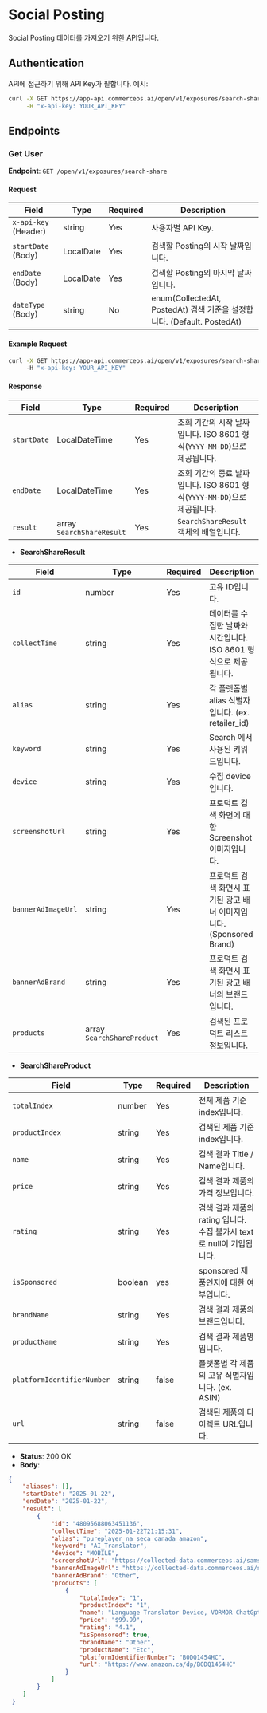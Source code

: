 # Social Posting

Social Posting 데이터를 가져오기 위한 API입니다.


## Authentication

API에 접근하기 위해 API Key가 필합니다. 예시:

```bash
curl -X GET https://app-api.commerceos.ai/open/v1/exposures/search-share \
     -H "x-api-key: YOUR_API_KEY"
```

## Endpoints

### Get User

**Endpoint**: `GET /open/v1/exposures/search-share`  

#### Request

| Field                   | Type    | Required | Description                         |
|-------------------------|---------|----------|-------------------------------------|
| `x-api-key` (Header)    | string  | Yes      | 사용자별 API Key.   |
| `startDate` (Body)      | LocalDate  | Yes   | 검색할 Posting의 시작 날짜입니다.              |
| `endDate` (Body)        | LocalDate  | Yes   | 검색할 Posting의 마지막 날짜입니다.             |
| `dateType` (Body)       | string  | No   | enum(CollectedAt, PostedAt) 검색 기준을 설정합니다. (Default. PostedAt)  |

#### Example Request

```bash
curl -X GET https://app-api.commerceos.ai/open/v1/exposures/search-share?maxProductSize=1&startDate=2025-01-22&endDate=2025-01-22&dateType=CollectedAt \
     -H "x-api-key: YOUR_API_KEY"
```

#### Response

| Field      | Type       | Required | Description                                           |
|------------|------------|----------|----------------------------------------------|
| `startDate` | LocalDateTime  | Yes      | 조회 기간의 시작 날짜입니다. ISO 8601 형식(`YYYY-MM-DD`)으로 제공됩니다. |
| `endDate`   | LocalDateTime  | Yes      | 조회 기간의 종료 날짜입니다. ISO 8601 형식(`YYYY-MM-DD`)으로 제공됩니다. |
| `result`    | array `SearchShareResult`    | Yes      | `SearchShareResult` 객체의 배열입니다.                            |


- **SearchShareResult**

| Field         | Type       | Required | Description                                                                                       |
|-------------------|------------|----------|------------------------------------------------------------------------------------------|
| `id`             | number     | Yes      | 고유 ID입니다.                                                                            |
| `collectTime`    | string     | Yes      | 데이터를 수집한 날짜와 시간입니다. ISO 8601 형식으로 제공됩니다.                              |
| `alias`      | string     | Yes      | 각 플랫폼별 alias 식별자입니다. (ex. retailer_id)                                  |
| `keyword`       | string     | Yes      | Search 에서 사용된 키워드입니다.                       |
| `device`    | string   | Yes    | 수집 device입니다.       |
| `screenshotUrl`         | string     | Yes      | 프로덕트 검색 화면에 대한 Screenshot 이미지입니다.                                       |
| `bannerAdImageUrl`         | string     | Yes      | 프로덕트 검색 화면시 표기된 광고 배너 이미지입니다. (Sponsored Brand)                              |
| `bannerAdBrand`        | string     | Yes      | 프로덕트 검색 화면시 표기된 광고 배너의 브랜드입니다.                                                    |
| `products`           | array `SearchShareProduct` | Yes      | 검색된 프로덕트 리스트 정보입니다.                                                          |

- **SearchShareProduct**

| Field         | Type       | Required | Description                                                                                       |
|-------------------|------------|----------|------------------------------------------------------------------------------------------|
| `totalIndex`             | number     | Yes      | 전체 제품 기준 index입니다.                                                            |
| `productIndex`    | string     | Yes      | 검색된 제품 기준 index입니다.                                                                 |
| `name`      | string     | Yes      | 검색 결과 Title / Name입니다.                                  |
| `price`       | string     | Yes      | 검색 결과 제품의 가격 정보입니다.                    |
| `rating`    | string   | Yes    | 검색 결과 제품의 rating 입니다. 수집 불가시 text로 null이 기입됩니다.       |
| `isSponsored`         | boolean     | yes      | sponsored 제품인지에 대한 여부입니다.                                       |
| `brandName`         | string     | Yes      | 검색 결과 제품의 브랜드입니다.                              |
| `productName`        | string     | Yes      | 검색 결과 제품명입니다.                                                  |
| `platformIdentifierNumber`           | string | false      | 플랫폼별 각 제품의 고유 식별자입니다. (ex. ASIN)                         |
| `url`           | string | false      | 검색된 제품의 다이렉트 URL입니다.                                                          |






- **Status**: 200 OK
- **Body**:

```json
{
    "aliases": [],
    "startDate": "2025-01-22",
    "endDate": "2025-01-22",
    "result": [
        {
            "id": "48095688063451136",
            "collectTime": "2025-01-22T21:15:31",
            "alias": "pureplayer_na_seca_canada_amazon",
            "keyword": "AI_Translator",
            "device": "MOBILE",
            "screenshotUrl": "https://collected-data.commerceos.ai/samsung/2025/01/22/21/amazon_ca/MOBILE/AI_Translator.png",
            "bannerAdImageUrl": "https://collected-data.commerceos.ai/samsung/2025/01/22/21/amazon_ca/MOBILE/AI_Translator_banner1.png",
            "bannerAdBrand": "Other",
            "products": [
                {
                    "totalIndex": "1",
                    "productIndex": "1",
                    "name": "Language Translator Device, VORMOR ChatGpt AI Translator, Two Way Real-Time Voice Spainish English Translation, Support 138 Languages, Offline&Recording&Photo Translation for Travel Business Learning",
                    "price": "$99.99",
                    "rating": "4.1",
                    "isSponsored": true,
                    "brandName": "Other",
                    "productName": "Etc",
                    "platformIdentifierNumber": "B0DQ1454HC",
                    "url": "https://www.amazon.ca/dp/B0DQ1454HC"
                }
            ]
        }
    ]
 }
```
